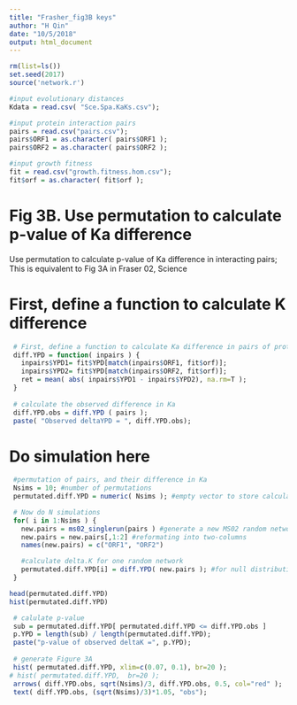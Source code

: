 ```yaml
---
title: "Frasher_fig3B keys"
author: "H Qin"
date: "10/5/2018"
output: html_document
---
```


```r
rm(list=ls())
set.seed(2017)
source('network.r')
```

```r
#input evolutionary distances
Kdata = read.csv( "Sce.Spa.KaKs.csv");

#input protein interaction pairs
pairs = read.csv("pairs.csv");
pairs$ORF1 = as.character( pairs$ORF1 );
pairs$ORF2 = as.character( pairs$ORF2 );

#input growth fitness
fit = read.csv("growth.fitness.hom.csv");
fit$orf = as.character( fit$orf ); 
```

# Fig 3B. Use permutation to calculate p-value of Ka difference
Use permutation to calculate p-value of Ka difference in interacting pairs;
This is equivalent to Fig 3A in Fraser 02, Science


# First, define a function to calculate K difference
```r
 # First, define a function to calculate Ka difference in pairs of proteins
 diff.YPD = function( inpairs ) {
   inpairs$YPD1= fit$YPD[match(inpairs$ORF1, fit$orf)];
   inpairs$YPD2= fit$YPD[match(inpairs$ORF2, fit$orf)];
   ret = mean( abs( inpairs$YPD1 - inpairs$YPD2), na.rm=T );
 } 
 
 # calculate the observed difference in Ka
 diff.YPD.obs = diff.YPD ( pairs );
 paste( "Observed deltaYPD = ", diff.YPD.obs); 
```

# Do simulation here

```r
 #permutation of pairs, and their difference in Ka
 Nsims = 10; #number of permutations
 permutated.diff.YPD = numeric( Nsims ); #empty vector to store calculations

 # Now do N simulations
 for( i in 1:Nsims ) {
   new.pairs = ms02_singlerun(pairs ) #generate a new MS02 random network
   new.pairs = new.pairs[,1:2] #reformating into two-columns
   names(new.pairs) = c("ORF1", "ORF2")

   #calculate delta.K for one random network
   permutated.diff.YPD[i] = diff.YPD( new.pairs ); #for null distribution of deltaK
 }

head(permutated.diff.YPD)
hist(permutated.diff.YPD)

 # calulate p-value
 sub = permutated.diff.YPD[ permutated.diff.YPD <= diff.YPD.obs ]
 p.YPD = length(sub) / length(permutated.diff.YPD);
 paste("p-value of observed deltaK =", p.YPD);
  
 # generate Figure 3A
 hist( permutated.diff.YPD, xlim=c(0.07, 0.1), br=20 );
# hist( permutated.diff.YPD,  br=20 );
 arrows( diff.YPD.obs, sqrt(Nsims)/3, diff.YPD.obs, 0.5, col="red" );
 text( diff.YPD.obs, (sqrt(Nsims)/3)*1.05, "obs");
```
